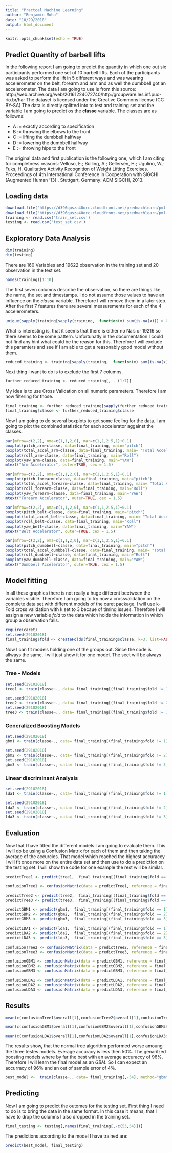 ```yaml
---
title: "Practcal Machine Learning"
author: "Benjamin Mohn"
date: "10/29/2018"
output: html_document
---
```


```r
knitr::opts_chunk$set(echo = TRUE)
```

## Predict Quantity of barbell lifts

In the following report I am going to predict the quantity in which one out six participants performed one set of 10 barbell lifts. Each of the participants was asked to perform the lift in 5 different ways and was wearing accelerometer on the belt, forearm and arm and as well the dumbbell got an accelerometer. The data I am going to use is from this source:  http://web.archive.org/web/20161224072740/http:/groupware.les.inf.puc-rio.br/har
The dataset is licensed under the Creative Commons license (CC BY-SA)
The data is directly splitted into to test and training set and the variable I am going to predict os the **classe** variable. The classes are as followns: 

 - A := exactly according to specification
 - B := throwing the elbows to the front
 - C := lifting the dumbbell halfway
 - D := lowering the dumbbell halfway
 - E := throwing hips to the front
 
The original data and first publication is the following one, which I am citing for completness reasons: 
Velloso, E.; Bulling, A.; Gellersen, H.; Ugulino, W.; Fuks, H. Qualitative Activity Recognition of Weight Lifting Exercises. Proceedings of 4th International Conference in Cooperation with SIGCHI (Augmented Human '13) . Stuttgart, Germany: ACM SIGCHI, 2013.

## Loading data

```r
download.file('https://d396qusza40orc.cloudfront.net/predmachlearn/pml-training.csv', 'train_set.csv', quiet=TRUE)
download.file('https://d396qusza40orc.cloudfront.net/predmachlearn/pml-testing.csv', 'test_set.csv', quiet=TRUE)
training <- read.csv('train_set.csv')
testing <- read.csv('test_set.csv')
```

## Exploratory Data Analysis

```r
dim(training)
dim(testing)
```
There are 160 Variables and 19622 observation in the training set and 20 observation in the test set. 

```r
names(training)[1:10]
```
The first seven columns describe the observation, so there are things like, the name, the set and timestamps. I do not assume those values to have an influence on the *classe* variable.
Therefore I will remove them in a later step.
After the first 7 features there are several measurements for each of the 4 accelerometers. 

```r
unique(sapply(training[sapply(training,  function(x) sum(is.na(x))) > 0 ], function(c) sum(is.na(c))))
```
What is interesting is, that it seems that there is either no Na's or 19216 so there seems to be some pattern. Unfortunatly in the documentation I could not find any hint what could be the reason for this. 
Therefore I will exclude this paramters and see if I am able to get a reasonably good model without them. 

```r
reduced_training <- training[sapply(training,  function(x) sum(is.na(x))) == 0 ]
```

Next thing I want to do is to exclude the first 7 columns. 

```r
further_reduced_training <- reduced_training[, - (1:7)]
```
My idea is to use Cross Validation on all numeric parameters. Therefore I am now filtering for those. 
```r
final_training <- further_reduced_training[sapply(further_reduced_training, is.numeric)]
final_training$classe <- further_reduced_training$classe
```

Now I am going to do several boxplots to get some feeling for the data. I am going to plot the combined statistics for each accelerator aggainst the classes.

```r
par(mfrow=c(2,2), oma=c(1,1,2,0), mar=c(1,1,2.5,1)+0.1)
boxplot(pitch_arm~classe, data=final_training, main="pitch")
boxplot(total_accel_arm~classe, data=final_training, main= "Total Accelreation")
boxplot(roll_arm~classe, data=final_training, main="Roll")
boxplot(yaw_arm~classe, data=final_training, main="YAW")
mtext("Arm Accelerator", outer=TRUE, cex = 1.5)
```

```r
par(mfrow=c(2,2), oma=c(1,1,2,0), mar=c(1,1,2.5,1)+0.1)
boxplot(pitch_forearm~classe, data=final_training, main="pitch")
boxplot(total_accel_forearm~classe, data=final_training, main= "Total Accelreation")
boxplot(roll_forearm~classe, data=final_training, main="Roll")
boxplot(yaw_forearm~classe, data=final_training, main="YAW")
mtext("Forearm Accelerator", outer=TRUE, cex = 1.5)
```
```r
par(mfrow=c(2,2), oma=c(1,1,2,0), mar=c(1,1,2.5,1)+0.1)
boxplot(pitch_belt~classe, data=final_training, main="pitch")
boxplot(total_accel_belt~classe, data=final_training, main= "Total Accelreation")
boxplot(roll_belt~classe, data=final_training, main="Roll")
boxplot(yaw_belt~classe, data=final_training, main="YAW")
mtext("Belt Accelerator", outer=TRUE, cex = 1.5)
```
```r
par(mfrow=c(2,2), oma=c(1,1,2,0), mar=c(1,1,2.5,1)+0.1)
boxplot(pitch_dumbbell~classe, data=final_training, main="pitch")
boxplot(total_accel_dumbbell~classe, data=final_training, main= "Total Accelreation")
boxplot(roll_dumbbell~classe, data=final_training, main="Roll")
boxplot(yaw_dumbbell~classe, data=final_training, main="YAW")
mtext("Dumbbell Accelerator", outer=TRUE, cex = 1.5)
```

## Model fitting
In all these graphics there is not really a huge different beetween the variables visible. 
Therefore I am going to try now a crossvalidation on the complete data set with different models of the caret package. 
I will use k-Fold cross validation with k set to 3 becaue of timing issues. Therefore I will assign a new variable *fold* to the data which holds the information in which group a observation falls. 

```r
require(caret)
set.seed(29102018)
final_training$fold <- createFolds(final_training$classe, k=3, list=FALSE)
```

Now I can fit models holding one of the groups out. Since the code is allways the same, I will just show it for one model. The seet will be always the same. 
 
### Tree - Models
```r
set.seed(29102018)
tree1 <- train(classe~., data= final_training[(final_training$fold != 1),-54], method="rpart")
```

```r
set.seed(29102018)
tree2 <- train(classe~., data= final_training[(final_training$fold != 2),-54], method="rpart")
set.seed(29102018)
tree3 <- train(classe~., data= final_training[(final_training$fold != 3),-54], method="rpart")
```

### Generalized Boosting Models
```r
set.seed(29102018)
gbm1 <- train(classe~., data= final_training[(final_training$fold != 1),-54], method="gbm", verbose=FALSE)
```

```r
set.seed(29102018)
gbm2 <- train(classe~., data= final_training[(final_training$fold != 2),-54], method="gbm", verbose=FALSE)
set.seed(29102018)
gbm3 <- train(classe~., data= final_training[(final_training$fold != 3),-54], method="gbm", verbose=FALSE)
```

### Linear discriminant Analysis
```r
set.seed(29102018)
lda1 <- train(classe~., data= final_training[(final_training$fold != 1),-54], method="lda")
```

```r
set.seed(29102018)
lda2 <- train(classe~., data= final_training[(final_training$fold != 2),-54], method="lda")
set.seed(29102018)
lda3 <- train(classe~., data= final_training[(final_training$fold != 3),-54], method="lda")
```

## Evaluation
Now that I have fitted the different models I am going to evaluate them. 
This I will do be using a Confusion Matrix for each of them and then taking the average of the accurcies. That model which reached the highest accuraccy I will fit once more on the entire data set and then use to do a prediction on the testing set. I will show the code for one example the rest will be similar.
```r
predictTree1 <- predict(tree1,  final_training[(final_training$fold == 1),-54])

confusionTree1 <- confusionMatrix(data = predictTree1, reference = final_training[(final_training$fold == 1),]$classe)
```

```r
predictTree2 <- predict(tree2,  final_training[(final_training$fold == 2),-54])
predictTree3 <- predict(tree3,  final_training[(final_training$fold == 3),-54])

predictGBM1 <- predict(gbm1,  final_training[(final_training$fold == 1),-54])
predictGBM2 <- predict(gbm2,  final_training[(final_training$fold == 2),-54])
predictGBM3 <- predict(gbm3,  final_training[(final_training$fold == 3),-54])

predictLDA1 <- predict(lda1,  final_training[(final_training$fold == 1),-54])
predictLDA2 <- predict(lda2,  final_training[(final_training$fold == 2),-54])
predictLDA3 <- predict(lda3,  final_training[(final_training$fold == 3),-54])
```

```r
confusionTree2 <- confusionMatrix(data = predictTree2, reference = final_training[(final_training$fold == 2),]$classe)
confusionTree3 <- confusionMatrix(data = predictTree3, reference = final_training[(final_training$fold == 3),]$classe)

confusionGBM1 <- confusionMatrix(data = predictGBM1, reference = final_training[(final_training$fold == 1),]$classe)
confusionGBM2 <- confusionMatrix(data = predictGBM2, reference = final_training[(final_training$fold == 2),]$classe)
confusionGBM3 <- confusionMatrix(data = predictGBM3, reference = final_training[(final_training$fold == 3),]$classe)

confusionLDA1 <- confusionMatrix(data = predictLDA1, reference = final_training[(final_training$fold == 1),]$classe)
confusionLDA2 <- confusionMatrix(data = predictLDA2, reference = final_training[(final_training$fold == 2),]$classe)
confusionLDA3 <- confusionMatrix(data = predictLDA3, reference = final_training[(final_training$fold == 3),]$classe)
```

## Results
```r
mean(c(confusionTree1$overall[1],confusionTree2$overall[1],confusionTree3$overall[1]))
```

```r
mean(c(confusionGBM1$overall[1],confusionGBM2$overall[1],confusionGBM3$overall[1]))
```

```r
mean(c(confusionLDA1$overall[1],confusionLDA2$overall[1],confusionLDA3$overall[1]))
```

The results show, that the normal tree algorithm performed worse amoung the three testes models. Everage accuracy is less then 50%. The genarilzed boosting models where by far the best with an average accuraccy of 96%. 
Therefore I will learn the final model as an *GBM*. So I can expect an accurracy of 96% and an out of sample error of 4%.
```r
best_model <-  train(classe~., data= final_training[,-54], method="gbm", verbose=FALSE)
```

## Predicting
Now I am going to predict the outomes for the testing set. 
First thing I need to do is to bring the data in the same format. In this case it means, that I have to drop the columns I also dropped in the training set.

```r
final_testing <- testing[,names(final_training[,-c(53,54)])]
```

The predictions according to the model I have trained are: 
```r
predict(best_model, final_testing)
```

